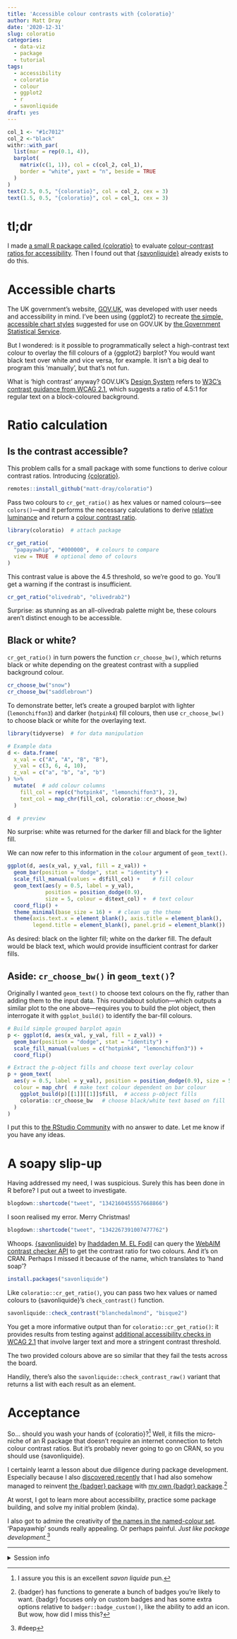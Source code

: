 ```yaml
---
title: 'Accessible colour contrasts with {coloratio}'
author: Matt Dray
date: '2020-12-31'
slug: coloratio
categories:
  - data-viz
  - package
  - tutorial
tags:
  - accessibility
  - coloratio
  - colour
  - ggplot2
  - r
  - savonliquide
draft: yes
---
```


```r
col_1 <- "#1c7012"
col_2 <-"black"
withr::with_par(
  list(mar = rep(0.1, 4)),
  barplot(
    matrix(c(1, 1)), col = c(col_2, col_1),
    border = "white", yaxt = "n", beside = TRUE
  )
)
text(2.5, 0.5, "{coloratio}", col = col_2, cex = 3)
text(1.5, 0.5, "{coloratio}", col = col_1, cex = 3)
```

# tl;dr

I made [a small R package called {coloratio}](https://github.com/matt-dray/coloratio) to evaluate [colour-contrast ratios for accessibility](https://accessibility.blog.gov.uk/2016/06/17/colour-contrast-why-does-it-matter/). Then I found out that  [{savonliquide}](https://github.com/feddelegrand7/savonliquide) already exists to do this.

# Accessible charts

The UK government's website, [GOV.UK](https://www.gov.uk/), was developed with user needs and accessibility in mind. I've been using {ggplot2} to recreate [the simple, accessible chart styles](https://www.gov.uk/government/publications/examples-of-visual-content-to-use-on-govuk/examples-of-visual-content-to-use-on-govuk) suggested for use on GOV.UK by [the Government Statistical Service](https://gss.civilservice.gov.uk/).

But I wondered: is it possible to programmatically select a high-contrast text colour to overlay the fill colours of a {ggplot2} barplot? You would want black text over white and vice versa, for example. It isn't a big deal to program this 'manually', but that's not fun.

What is 'high contrast' anyway? GOV.UK's [Design System](https://design-system.service.gov.uk/styles/colour/) refers to [W3C's contrast guidance from WCAG 2.1](https://www.w3.org/TR/WCAG21/#contrast-minimum), which suggests a ratio of 4.5:1 for regular text on a block-coloured background.

# Ratio calculation

## Is the contrast accessible?

This problem calls for a small package with some functions to derive colour contrast ratios. Introducing [{coloratio}](https://github.com/matt-dray/coloratio).

```r
remotes::install_github("matt-dray/coloratio")
```

Pass two colours to `cr_get_ratio()` as hex values or named colours---see `colors()`---and it performs the necessary calculations to derive [relative luminance](https://www.w3.org/TR/WCAG/#dfn-relative-luminance) and return a [colour contrast ratio](https://www.w3.org/TR/WCAG/#dfn-contrast-ratio).

```r
library(coloratio)  # attach package

cr_get_ratio(
  "papayawhip", "#000000",  # colours to compare
  view = TRUE  # optional demo of colours 
)
```

This contrast value is above the 4.5 threshold, so we're good to go. You'll get a warning if the contrast is insufficient.

```r
cr_get_ratio("olivedrab", "olivedrab2")
```

Surprise: as stunning as an all-olivedrab palette might be, these colours aren't distinct enough to be accessible.

## Black or white?

`cr_get_ratio()` in turn powers the function `cr_choose_bw()`, which returns black or white depending on the greatest contrast with a supplied background colour.

```r
cr_choose_bw("snow")
cr_choose_bw("saddlebrown")
```

To demonstrate better, let's create a grouped barplot with lighter (`lemonchiffon3`) and darker (`hotpink4`) fill colours, then use `cr_choose_bw()` to choose black or white for the overlaying text.

```r
library(tidyverse)  # for data manipulation

# Example data
d <- data.frame(
  x_val = c("A", "A", "B", "B"),
  y_val = c(3, 6, 4, 10),
  z_val = c("a", "b", "a", "b")
) %>% 
  mutate(  # add colour columns
    fill_col = rep(c("hotpink4", "lemonchiffon3"), 2),
    text_col = map_chr(fill_col, coloratio::cr_choose_bw)
  )

d  # preview
```

No surprise: white was returned for the darker fill and black for the lighter fill.

We can now refer to this information in the `colour` argument of `geom_text()`.

```r
ggplot(d, aes(x_val, y_val, fill = z_val)) +
  geom_bar(position = "dodge", stat = "identity") +
  scale_fill_manual(values = d$fill_col) +    # fill colour
  geom_text(aes(y = 0.5, label = y_val), 
            position = position_dodge(0.9), 
            size = 5, colour = d$text_col) +  # text colour 
  coord_flip() + 
  theme_minimal(base_size = 16) +  # clean up the theme
  theme(axis.text.x = element_blank(), axis.title = element_blank(), 
        legend.title = element_blank(), panel.grid = element_blank())
```

As desired: black on the lighter fill; white on the darker fill. The default would be black text, which would provide insufficient contrast for darker fills.

## Aside: `cr_choose_bw()` in `geom_text()`?

Originally I wanted `geom_text()` to choose text colours on the fly, rather than adding them to the input data. This roundabout solution---which outputs a similar plot to the one above---requires you to build the plot object, then interrogate it with `ggplot_build()` to identify the bar-fill colours.

```r
# Build simple grouped barplot again
p <- ggplot(d, aes(x_val, y_val, fill = z_val)) +
  geom_bar(position = "dodge", stat = "identity") +
  scale_fill_manual(values = c("hotpink4", "lemonchiffon3")) +
  coord_flip()

# Extract the p-object fills and choose text overlay colour
p + geom_text(
  aes(y = 0.5, label = y_val), position = position_dodge(0.9), size = 5,
  colour = map_chr(  # make text colour dependent on bar colour
    ggplot_build(p)[[1]][[1]]$fill,  # access p-object fills
    coloratio::cr_choose_bw   # choose black/white text based on fill
  )
)
```

I put this to [the RStudio Community](https://community.rstudio.com/t/can-you-conditionally-choose-geom-text-colours-based-on-underlying-geom-bar-fills/91777) with no answer to date. Let me know if you have any ideas.

# A soapy slip-up

Having addressed my need, I was suspicious. Surely this has been done in R before? I put out a tweet to investigate.

```r
blogdown::shortcode("tweet", "1342160455557668866")
```

I soon realised my error. Merry Christmas!

```r
blogdown::shortcode("tweet", "1342267391007477762")
```

Whoops. [{savonliquide}](https://github.com/feddelegrand7/savonliquide) by [Ihaddaden M. EL Fodil](https://twitter.com/moh_fodil) can query the [WebAIM contrast checker API](https://webaim.org/resources/contrastchecker/) to get the contrast ratio for two colours. And it's on CRAN. Perhaps I missed it because of the name, which translates to 'hand soap'?

```r
install.packages("savonliquide")
```

Like `coloratio::cr_get_ratio()`, you can pass two hex values or named colours to {savonliquide}'s `check_contrast()` function.

```r
savonliquide::check_contrast("blanchedalmond", "bisque2")
```

You get a more informative output than for `coloratio::cr_get_ratio()`: it provides results from testing against [additional accessibility checks in WCAG 2.1](https://www.w3.org/TR/WCAG21/#contrast-minimum) that involve larger text and more a stringent contrast threshold. 

The two provided colours above are so similar that they fail the tests across the board.

Handily, there's also the `savonliquide::check_contrast_raw()` variant that returns a list with each result as an element.

# Acceptance

So... should you wash your hands of {coloratio}?[^savon] Well, it fills the micro-niche of an R package that doesn't require an internet connection to fetch colour contrast ratios. But it's probably never going to go on CRAN, so you should use {savonliquide}.

I certainly learnt a lesson about due diligence during package development. Especially because I also [discovered recently](https://twitter.com/mattdray/status/1343289157565689856?s=20) that I had also somehow managed to reinvent [the {badger} package](https://github.com/GuangchuangYu/badger) with [my own {badgr} package](https://www.rostrum.blog/2020/05/08/readme-badge/).[^badgr]

At worst, I got to learn more about accessibility, practice some package building, and solve my initial problem (kinda).

I also got to admire the creativity of [the names in the named-colour set](https://cpb-us-e1.wpmucdn.com/sites.ucsc.edu/dist/d/276/files/2015/10/colorbynames.png). 'Papayawhip' sounds really appealing. Or perhaps painful. _Just like package development._[^deep]

---
<details><summary>Session info</summary>
```r
sessioninfo::session_info()
```
</details>

[^savon]: I assure you this is an excellent _savon liquide_ pun.
[^badgr]: {badger} has functions to generate a bunch of badges you're likely to want. {badgr} focuses only on custom badges and has some extra options relative to `badger::badge_custom()`, like the ability to add an icon. But wow, how did I miss this?
[^deep]: #deep